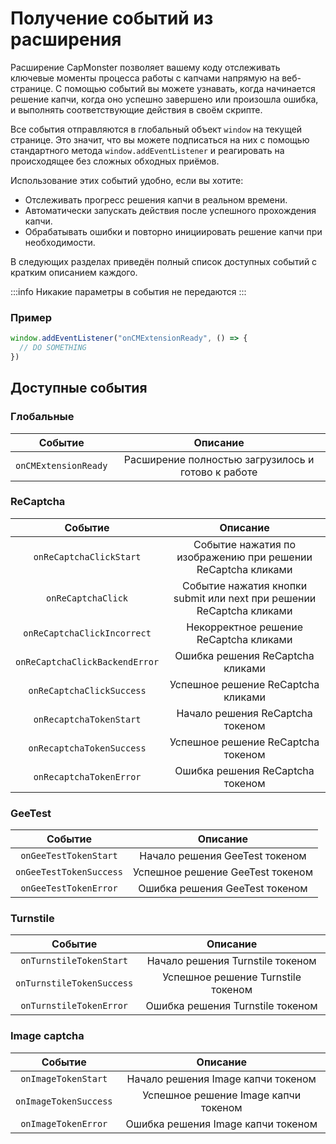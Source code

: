 ﻿---
sidebar_position: 6
sidebar_label: Получение событий из расширения
---


<ArticleHead slug="extension/extension-events" />

# Получение событий из расширения

Расширение CapMonster позволяет вашему коду отслеживать ключевые моменты процесса работы с капчами напрямую на веб-странице. С помощью событий вы можете узнавать, когда начинается решение капчи, когда оно успешно завершено или произошла ошибка, и выполнять соответствующие действия в своём скрипте.

Все события отправляются в глобальный объект `window` на текущей странице. Это значит, что вы можете подписаться на них с помощью стандартного метода `window.addEventListener` и реагировать на происходящее без сложных обходных приёмов.

Использование этих событий удобно, если вы хотите:

* Отслеживать прогресс решения капчи в реальном времени.
* Автоматически запускать действия после успешного прохождения капчи.
* Обрабатывать ошибки и повторно инициировать решение капчи при необходимости.

В следующих разделах приведён полный список доступных событий с кратким описанием каждого.

:::info
Никакие параметры в события не передаются
:::

### Пример
```js
window.addEventListener("onCMExtensionReady", () => {
  // DO SOMETHING
})
```

## Доступные события

### Глобальные
|**Событие**|**Описание**|
| :-: | :-: |
|`onCMExtensionReady`|Расширение полностью загрузилось и готово к работе|

<!-- ### HCaptcha
|**Событие**|**Описание**|
| :-: | :-: |
|`onHCaptchaClickStart`|Начало решения hCaptcha кликами|
|`onHCaptchaClickBackendError`|Ошибка сервера при запросе результатов решения hCaptcha кликами|
|`onHCaptchaClickIncorrect`|Некорректное решение hCaptcha кликами|
|`onHCaptchaClickSuccess`|Успешное решение hCaptcha кликами|
|`onHCaptchaClick`|Нажатие на чекбокс hCaptcha при решении кликами|
|`onHCaptchaTokenStart`|Начало решения hCaptcha токеном|
|`onHCaptchaTokenSuccess`|Успешное решение hCaptcha токеном|
|`onHCaptchaTokenError`|Ошибка решения hCaptcha токеном| -->

### ReCaptcha
|**Событие**|**Описание**|
| :-: | :-: |
|`onReCaptchaClickStart`|Событие нажатия по изображению при решении ReCaptcha кликами|
|`onReCaptchaClick`|Событие нажатия кнопки submit или next при решении ReCaptcha кликами|
|`onReCaptchaClickIncorrect`|Некорректное решение ReCaptcha кликами|
|`onReCaptchaClickBackendError`|Ошибка решения ReCaptcha кликами|
|`onReCaptchaClickSuccess`|Успешное решение ReCaptcha кликами|
|`onRecaptchaTokenStart`|Начало решения ReCaptcha токеном|
|`onRecaptchaTokenSuccess`|Успешное решение ReCaptcha токеном|
|`onRecaptchaTokenError`|Ошибка решения ReCaptcha токеном|

### GeeTest
|**Событие**|**Описание**|
| :-: | :-: |
|`onGeeTestTokenStart`|Начало решения GeeTest токеном|
|`onGeeTestTokenSuccess`|Успешное решение GeeTest токеном|
|`onGeeTestTokenError`|Ошибка решения GeeTest токеном|

### Turnstile
|**Событие**|**Описание**|
| :-: | :-: |
|`onTurnstileTokenStart`|Начало решения Turnstile токеном|
|`onTurnstileTokenSuccess`|Успешное решение Turnstile токеном|
|`onTurnstileTokenError`|Ошибка решения Turnstile токеном|

### Image captcha
|**Событие**|**Описание**|
| :-: | :-: |
|`onImageTokenStart`|Начало решения Image капчи токеном|
|`onImageTokenSuccess`|Успешное решение Image капчи токеном|
|`onImageTokenError`|Ошибка решения Image капчи токеном|